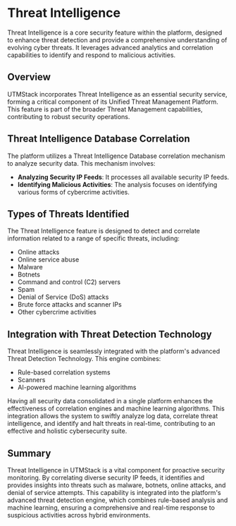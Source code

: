 # Threat Intelligence

Threat Intelligence is a core security feature within the platform, designed to enhance threat detection and provide a comprehensive understanding of evolving cyber threats. It leverages advanced analytics and correlation capabilities to identify and respond to malicious activities.

## Overview

UTMStack incorporates Threat Intelligence as an essential security service, forming a critical component of its Unified Threat Management Platform. This feature is part of the broader Threat Management capabilities, contributing to robust security operations.

## Threat Intelligence Database Correlation

The platform utilizes a Threat Intelligence Database correlation mechanism to analyze security data. This mechanism involves:

*   **Analyzing Security IP Feeds**: It processes all available security IP feeds.
*   **Identifying Malicious Activities**: The analysis focuses on identifying various forms of cybercrime activities.

## Types of Threats Identified

The Threat Intelligence feature is designed to detect and correlate information related to a range of specific threats, including:

*   Online attacks
*   Online service abuse
*   Malware
*   Botnets
*   Command and control (C2) servers
*   Spam
*   Denial of Service (DoS) attacks
*   Brute force attacks and scanner IPs
*   Other cybercrime activities

## Integration with Threat Detection Technology

Threat Intelligence is seamlessly integrated with the platform's advanced Threat Detection Technology. This engine combines:

*   Rule-based correlation systems
*   Scanners
*   AI-powered machine learning algorithms

Having all security data consolidated in a single platform enhances the effectiveness of correlation engines and machine learning algorithms. This integration allows the system to swiftly analyze log data, correlate threat intelligence, and identify and halt threats in real-time, contributing to an effective and holistic cybersecurity suite.

## Summary

Threat Intelligence in UTMStack is a vital component for proactive security monitoring. By correlating diverse security IP feeds, it identifies and provides insights into threats such as malware, botnets, online attacks, and denial of service attempts. This capability is integrated into the platform's advanced threat detection engine, which combines rule-based analysis and machine learning, ensuring a comprehensive and real-time response to suspicious activities across hybrid environments.